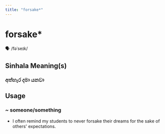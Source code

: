 ```yaml
---
title: "forsake*"
---
```


# forsake*

🗣️ /fəˈseɪk/

## Sinhala Meaning(s)

### අත්හැර දමා යනවා

## Usage

### ~ someone/something

- I often remind my students to never forsake their dreams for the sake of others' expectations.

